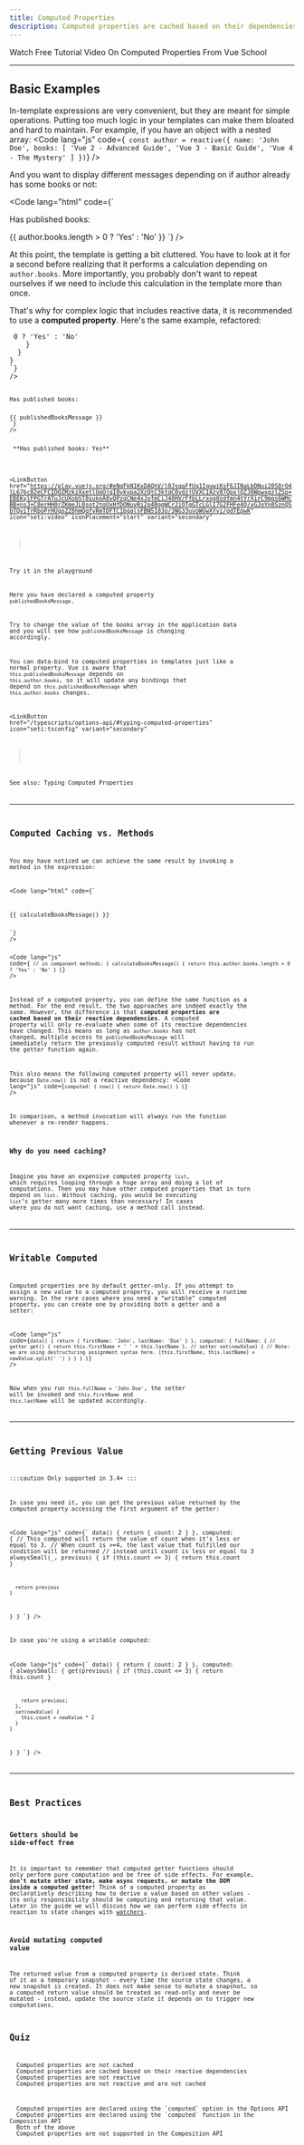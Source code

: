 ```yaml
---
title: Computed Properties
description: Computed properties are cached based on their dependencies
---
```




<LinkButton href="https://vueschool.io/lessons/computed-properties-in-vue-3?friend=vuejs" icon="seti:video" iconPlacement="start" variant="secondary">
Watch Free Tutorial Video On Computed Properties From Vue School
</LinkButton>

---

## Basic Examples

In-template expressions are very convenient, but they are meant for simple operations. Putting too much logic in your templates can make them bloated and hard to maintain. For example, if you have an object with a nested array:
<Code
lang="js"
code={`
const author = reactive({
  name: 'John Doe',
  books: [
    'Vue 2 - Advanced Guide',
    'Vue 3 - Basic Guide',
    'Vue 4 - The Mystery'
  ]
})`}
/>

And you want to display different messages depending on if author already has some books or not:

<Code
lang="html"
code={`
<p>Has published books:</p>
<span>{{ author.books.length > 0 ? 'Yes' : 'No' }}</span>
`}
/>

At this point, the template is getting a bit cluttered. You have to look at it for a second before realizing that it performs a calculation depending on `author.books`. More importantly, you probably don't want to repeat ourselves if we need to include this calculation in the template more than once.

That's why for complex logic that includes reactive data, it is recommended to use a **computed property**. Here's the same example, refactored:

<Tabs>
<TabItem label="vue">
 <Code
lang="vue"
code={`
  data() {
    return {
      author: {
        name: 'John Doe',
        books: [
          'Vue 2 - Advanced Guide',
          'Vue 3 - Basic Guide',
          'Vue 4 - The Mystery'
        ]
      }
    }
  },
  computed: {
    // a computed getter
    publishedBooksMessage() {
        // this refers to the component instance
      return this.author.books.length > 0 ? 'Yes' : 'No'
    }
  }
}
`}
/>
</TabItem>
<TabItem label="html">
<Code
lang="html"
code={`
<p>Has published books:</p>
<span>{{ publishedBooksMessage }}</span>
`}
/>
</TabItem>
<TabItem label="Preview">
 **Has published books: Yes**
</TabItem>
</Tabs>

<LinkButton
href="https://play.vuejs.org/#eNqFkN1KxDAQhV/l0JsqaFfUq1IquwiKsF6JINaLbDNui20S8rO4lL676c82eCFCIDOZMzkzXxetlUoOjqI0ykypa2XzQtC3ktqC0ydzjUVXCIAzy87OpxjQZJ0WpwxgzlZSp+EBEKylFPGTrATuJcUXobST8sukeA8vQPzqCNe4xJofmCiJ48HV/FfbLLrxog0zdfmn4tYrXirC9mgs6WMcBB+nsJ+C8erHH0rZKmeJL0sot2tqUxHfDONuyRi2p4BggWCr2iQTgGTcLGlI7G2FHFe4Q/xGJoYn8SznQSbTQviTrRboPrHUqoZZ8hmQqfyRmTDFTC1bqalsFBN5183o/3NG33uvoWUwXYyi/gdTEpwK"
icon="seti:video"
iconPlacement="start"
variant="secondary"
>
Try it in the playground
</LinkButton>

Here you have declared a computed property `publishedBooksMessage`.

Try to change the value of the books array in the application data and you will see how `publishedBooksMessage` is changing accordingly.

You can data-bind to computed properties in templates just like a normal property. Vue is aware that `this.publishedBooksMessage` depends on `this.author.books`, so it will update any bindings that depend on `this.publishedBooksMessage` when `this.author.books` changes.

<LinkButton
href="/typescripts/options-api/#typing-computed-properties"
icon="seti:tsconfig"
variant="secondary"
>
See also: Typing Computed Properties 
</LinkButton>

---

## Computed Caching vs. Methods​

You may have noticed we can achieve the same result by invoking a method in the expression:

<Code
lang="html"
code={`
<p>{{ calculateBooksMessage() }}</p>
`}
/>

<Code 
lang="js"
code={` // in component
methods: {
  calculateBooksMessage() {
    return this.author.books.length > 0 ? 'Yes' : 'No'
  }
}`}
/>

Instead of a computed property, you can define the same function as a method. 
For the end result, the two approaches are indeed exactly the same. 
However, the difference is that **computed properties are cached based on their reactive dependencies**. 
A computed property will only re-evaluate when some of its reactive dependencies have changed. 
This means as long as `author.books` has not changed, multiple access to `publishedBooksMessage` will immediately return the previously computed result without having to run the getter function again.

This also means the following computed property will never update, because `Date.now()` is not a reactive dependency:
<Code
lang="js"
code={`
computed: {
  now() {
    return Date.now()
  }
}
`}
/>

In comparison, a method invocation will always run the function whenever a re-render happens.

### Why do you need caching?

Imagine you have an expensive computed property `list`, which requires looping through a huge array and doing a lot of computations. Then you may have other computed properties that in turn depend on `list`. Without caching, you would be executing `list`’s getter many more times than necessary! In cases where you do not want caching, use a method call instead.

---

## Writable Computed​
Computed properties are by default getter-only. If you attempt to assign a new value to a computed property, you will receive a runtime warning. In the rare cases where you need a "writable" computed property, you can create one by providing both a getter and a setter:

<Code
lang="js"
code={`
  data() {
    return {
      firstName: 'John',
      lastName: 'Doe'
    }
  },
  computed: {
    fullName: {
      // getter
      get() {
        return this.firstName + ' ' + this.lastName
      },
      // setter
      set(newValue) {
        // Note: we are using destructuring assignment syntax here.
        [this.firstName, this.lastName] = newValue.split(' ')
      }
    }
  }
}
`}
/>

Now when you run `this.fullName = 'John Doe'`, the setter will be invoked and `this.firstName` and `this.lastName` will be updated accordingly.

---

## Getting Previous Value

:::caution
Only supported in 3.4+
:::

In case you need it, you can get the previous value returned by the computed property accessing the first argument of the getter:

<Code
lang="js"
code={`
  data() {
    return {
      count: 2
    }
  },
  computed: {
    // This computed will return the value of count when it's less or equal to 3.
    // When count is >=4, the last value that fulfilled our condition will be returned
    // instead until count is less or equal to 3
    alwaysSmall(_, previous) {
      if (this.count <= 3) {
        return this.count
      }

      return previous
    }
  }
}
`}
/>

In case you're using a writable computed:

<Code
lang="js"
code={`
  data() {
    return {
      count: 2
    }
  },
  computed: {
    alwaysSmall: {
      get(previous) {
        if (this.count <= 3) {
          return this.count
        }

        return previous;
      },
      set(newValue) {
        this.count = newValue * 2
      }
    }
  }
}
`}
/>

---

## Best Practices​

### Getters should be side-effect free​

It is important to remember that computed getter functions should only perform pure computation and be free of side effects. For example, **don't mutate other state, make async requests, or mutate the DOM inside a computed getter!** Think of a computed property as declaratively describing how to derive a value based on other values - its only responsibility should be computing and returning that value. Later in the guide we will discuss how we can perform side effects in reaction to state changes with [watchers](https://vuejs.org/guide/essentials/watchers.html).

### Avoid mutating computed value​
The returned value from a computed property is derived state. Think of it as a temporary snapshot - every time the source state changes, a new snapshot is created. It does not make sense to mutate a snapshot, so a computed return value should be treated as read-only and never be mutated - instead, update the source state it depends on to trigger new computations.

## Quiz

<Quiz title="1. Which of the following is true about computed properties?">
  <QuizOption>Computed properties are not cached</QuizOption>
  <QuizOption correct>Computed properties are cached based on their reactive dependencies</QuizOption>
  <QuizOption>Computed properties are not reactive</QuizOption>
  <QuizOption>Computed properties are not reactive and are not cached</QuizOption>
</Quiz>

<Quiz title="2. Which of the following is true about computed properties?">
  <QuizOption>Computed properties are declared using the `computed` option in the Options API</QuizOption>
  <QuizOption>Computed properties are declared using the `computed` function in the Composition API</QuizOption>
  <QuizOption correct>Both of the above</QuizOption>
  <QuizOption>Computed properties are not supported in the Composition API</QuizOption>
</Quiz>
